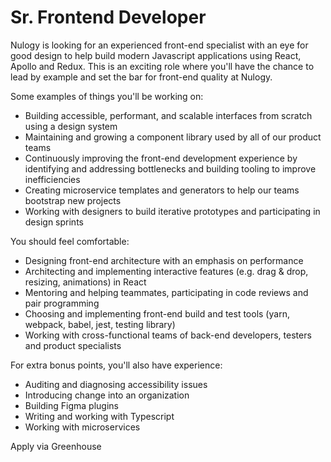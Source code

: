 
# Sr. Frontend Developer

Nulogy is looking for an experienced front-end specialist with an eye for good design to help build modern Javascript applications using React, Apollo and Redux. This is an exciting role where you'll have the chance to lead by example and set the bar for front-end quality at Nulogy.

Some examples of things you'll be working on:

- Building accessible, performant, and scalable interfaces from scratch using a design system
- Maintaining and growing a component library used by all of our product teams
- Continuously improving the front-end development experience by identifying and addressing bottlenecks and building tooling to improve inefficiencies
- Creating microservice templates and generators to help our teams bootstrap new projects
- Working with designers to build iterative prototypes and participating in design sprints

You should feel comfortable:

- Designing front-end architecture with an emphasis on performance
- Architecting and implementing interactive features (e.g. drag & drop, resizing, animations) in React
- Mentoring and helping teammates, participating in code reviews and pair programming
- Choosing and implementing front-end build and test tools (yarn, webpack, babel, jest, testing library)
- Working with cross-functional teams of back-end developers, testers and product specialists

For extra bonus points, you'll also have experience:

- Auditing and diagnosing accessibility issues
- Introducing change into an organization
- Building Figma plugins
- Writing and working with Typescript
- Working with microservices

<Box maxWidth={COPY_WIDTH} mx="auto">
  <PrimaryButton
    asLink
    href="https://boards.greenhouse.io/nulogy/jobs/5257263002"
  >
    Apply via Greenhouse
  </PrimaryButton>
</Box>

